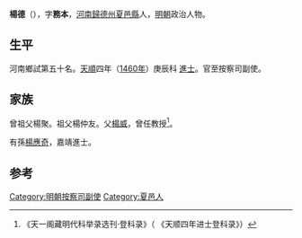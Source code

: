 {{明清人物信息框
| 姓名 = 楊德
| 原名 =
| 圖片名稱= 
| 圖片大小 =
| 圖片說明 = 
| 最高職務 =
| 國家 = 大明 
| 爵位 =
| 籍貫 = [[河南|河南]][[開封府|開封府]][[歸德州|歸德州]][[夏邑縣|夏邑縣]]軍籍
| 族裔 = 
| 字號 = 字務本
| 諡號 =
| 出生日期 = 宣德八年（1433年）
| 出生地點 = <!---河南開封府歸德州夏邑縣--->
| 逝世日期 = 卒年不詳 
| 逝世地點 =
| 墓葬 =
| 配偶 = 
| 親屬 = 孫 [[楊應奇|楊應奇]]
| 出身 =
* 嘉靖十四年乙未科同進士出身
| 經歷 =
| 著作 =  
}}

'''楊德'''（{{bd|1433年||？}}），字'''務本'''，[[河南|河南]][[歸德州|歸德州]][[夏邑縣|夏邑縣]]人，[[明朝|明朝]]政治人物。

==生平==
河南鄉試第五十名。[[天顺_(明朝)|天順]]四年（[[1460年|1460年]]）庚辰科<!---[[會試|會試]]，得[[貢士|貢士]]第八十四名。[[殿試|殿試]]登--->[[進士|進士]]。官至按察司副使。

==家族==
曾祖父楊聚。祖父楊仲友。父[[楊威|楊威]]，曾任教授<ref>《天一阁藏明代科举录选刊·登科录》（ 《天顺四年进士登科录》）</ref>。

有孫[[楊應奇|楊應奇]]，嘉靖進士。

==参考==
{{reflist}}
{{明朝人物小作品}}
{{天順四年庚辰科殿試金榜}}
{{DEFAULTSORT:Yang楊}}
[[Category:明朝按察司副使|Category:明朝按察司副使]]
[[Category:夏邑人|Category:夏邑人]]